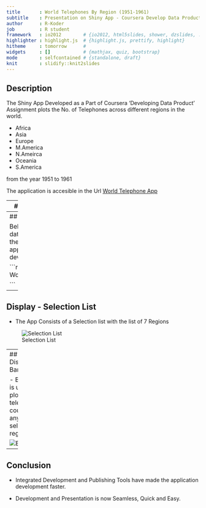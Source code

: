 ```yaml
---
title       : World Telephones By Region (1951-1961)
subtitle    : Presentation on Shiny App - Coursera Develop Data Product Assignment
author      : R-Koder
job         : R student
framework   : io2012        # {io2012, html5slides, shower, dzslides, ...}
highlighter : highlight.js  # {highlight.js, prettify, highlight}
hitheme     : tomorrow      #
widgets     : []            # {mathjax, quiz, bootstrap}
mode        : selfcontained # {standalone, draft}
knit        : slidify::knit2slides
---
```


## Description

The Shiny App Developed as a Part of Coursera 'Developing Data Product' Assignment plots the No. of Telephones across different regions in the world.

- Africa
- Asia
- Europe
- M.America
- N.Ameirca
- Oceania
- S.America

from the year 1951 to 1961

The application is accesible in the Url
[World Telephone App](https://sampleshinyapps.shinyapps.io/ShinyDataProduct/)

---
## Details

The Dataset used is the Preloaded R Dataset "World Telephones".

The Dataset Contains Regionwise Telephone Count from the year 1951 to 1961.




---
## Example

Below is the data used for the application development.

```r

WorldPhones

```

---
## Display - Selection List

- The App Consists of a Selection list with the list of 7 Regions

![Selection List](images/selection.png)

---
## Display - Bar Plot

- Barplot is used to plot the telephone count for any selected region

![Bar Plot](images/BarPlot.png)

---
## Conclusion

- Integrated Development and Publishing Tools have made the application development faster.

- Development and Presentation is now Seamless, Quick and Easy.

